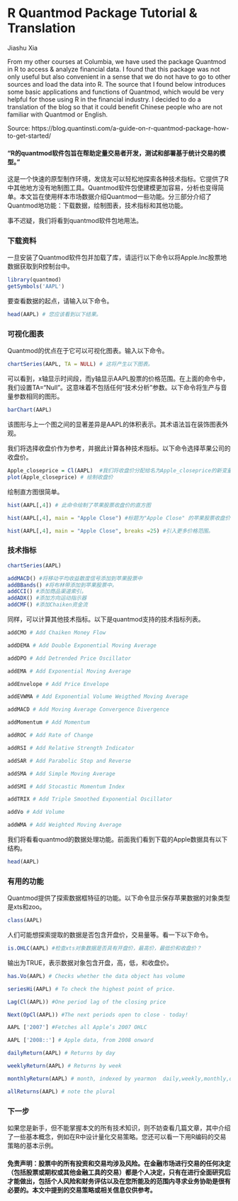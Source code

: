 
# R Quantmod Package Tutorial & Translation

Jiashu Xia 


From my other courses at Columbia, we have used the package Quantmod in R to access & analyze financial data. I found that this package was not only useful but also convenient in a sense that we do not have to go to other sources and load the data into R. The source that I found below introduces some basic applications and functions of Quantmod, which would be very helpful for those using R in the financial industry. I decided to do a translation of the blog so that it could benefit Chinese people who are not familiar with Quantmod or English.

Source: https://blog.quantinsti.com/a-guide-on-r-quantmod-package-how-to-get-started/



#### “R的quantmod软件包旨在帮助定量交易者开发，测试和部署基于统计交易的模型。”

这是一个快速的原型制作环境，发烧友可以轻松地探索各种技术指标。它提供了R中其他地方没有地制图工具。Quantmod软件包使建模更加容易，分析也变得简单。本文旨在使用样本市场数据介绍Quantmod一些功能。分三部分介绍了Quantmod地功能：下载数据，绘制图表，技术指标和其他功能。

事不迟疑，我们将看到quantmod软件包地用法。

### 下载资料
一旦安装了Quantmod软件包并加载了库，请运行以下命令以将Apple.Inc股票地数据获取到R控制台中。
```r
library(quantmod)
getSymbols('AAPL')
```

要查看数据的起点，请输入以下命令。
```r
head(AAPL) # 您应该看到以下结果。
```

### 可视化图表
Quantmod的优点在于它可以可视化图表。输入以下命令。
```r
chartSeries(AAPL, TA = NULL) # 这将产生以下图表。
```

可以看到，x轴显示时间段，而y轴显示AAPL股票的价格范围。在上面的命令中，我们设置TA="Null"。这意味着不包括任何“技术分析”参数。以下命令将生产与音量参数相同的图形。
```r
barChart(AAPL)
```

该图形与上一个图之间的显著差异是AAPL的体积表示。其术语法旨在装饰图表外观。

我们将选择收盘价作为参考，并据此计算各种技术指标。以下命令选择苹果公司的收盘价。
```r
Apple_closeprice = Cl(AAPL)  #我们将收盘价分配给名为Apple_closeprice的新变量。
plot(Apple_closeprice) # 绘制收盘价
```

绘制直方图很简单。

```r
hist(AAPL[,4]) # 此命令绘制了苹果股票收盘价的直方图
```

```r
hist(AAPL[,4], main = "Apple Close") #标题为"Apple Close" 的苹果股票收盘价直方图。

hist(AAPL[,4], main = "Apple Close", breaks =25) #引入更多价格范围。
```

### 技术指标

```r
chartSeries(AAPL)

addMACD() #将移动平均收益散度信号添加到苹果股票中
addBBands() #将布林带添加到苹果股票中。
addCCI() #添加商品渠道索引。
addADX() #添加方向运动指示器
addCMF() #添加Chaiken资金流
```

同样，可以计算其他技术指标。以下是quantmod支持的技术指标列表。
```r
addCMO # Add Chaiken Money Flow

addDEMA # Add Double Exponential Moving Average

addDPO # Add Detrended Price Oscillator

addEMA # Add Exponential Moving Average

addEnvelope # Add Price Envelope

addEVWMA # Add Exponential Volume Weigthed Moving Average

addMACD # Add Moving Average Convergence Divergence

addMomentum # Add Momentum

addROC # Add Rate of Change

addRSI # Add Relative Strength Indicator

addSAR # Add Parabolic Stop and Reverse

addSMA # Add Simple Moving Average

addSMI # Add Stocastic Momentum Index

addTRIX # Add Triple Smoothed Exponential Oscillator

addVo # Add Volume

addWMA # Add Weighted Moving Average
```

我们将看看quantmod的数据处理功能。前面我们看到下载的Apple数据具有以下结构。
```r
head(AAPL)
```

### 有用的功能

Quantmod提供了探索数据框特征的功能。以下命令显示保存苹果数据的对象类型是xts和zoo。
```r
class(AAPL)
```

人们可能想探索提取的数据是否包含开盘价，交易量等。看一下以下命令。
```r
is.OHLC(AAPL) #检查xts对象数据是否具有开盘价，最高价，最低价和收盘价？
```

输出为TRUE，表示数据对象包含开盘，高，低，和收盘价。

```{r，results = F}
has.Vo(AAPL) # Checks whether the data object has volume

seriesHi(AAPL) # To check the highest point of price.

Lag(Cl(AAPL)) #One period lag of the closing price

Next(OpCl(AAPL)) #The next periods open to close - today!

AAPL ['2007'] #Fetches all Apple’s 2007 OHLC

AAPL ['2008::'] # Apple data, from 2008 onward

dailyReturn(AAPL) # Returns by day

weeklyReturn(AAPL) # Returns by week

monthlyReturn(AAPL) # month, indexed by yearmon  daily,weekly,monthly,quarterly, and yearly

allReturns(AAPL) # note the plural
```

### 下一步

如果您是新手，但不能掌握本文的所有技术知识，则不妨查看几篇文章，其中介绍了一些基本概念，例如在R中设计量化交易策略。您还可以看一下用R编码的交易策略的基本示例。

#### 免责声明：股票中的所有投资和交易均涉及风险。在金融市场进行交易的任何决定（包括股票或期权或其他金融工具的交易）都是个人决定，只有在进行全面研究后才能做出，包括个人风险和财务评估以及在您所能及的范围内寻求业务协助是很有必要的。本文中提到的交易策略或相关信息仅供参考。


